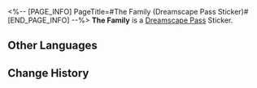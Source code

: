 <%-- [PAGE_INFO]
PageTitle=#The Family (Dreamscape Pass Sticker)#
[END_PAGE_INFO] --%>
{{Stub|Location information}}
{{Item Infobox
|title       = The Family
|id          = 223050
|image       = Dreamscape Pass Sticker The Family.png{{subst:void|<!--$UPLOAD:<<SpriteOutput/TravelBrochure/StickFigures/223050.png>-<Dreamscape Pass Sticker The Family.png>-<Item Icons>>-->}}
|type        = Dreamscape Pass Sticker
|type2       = Dreamchaser Stickers
|invCategory = 
|rarity      = 4
|effect      = 
|description = Digital stickers that can be used to decorate the pages of the Dreamtour Handbook. They come in many different styles.
|source1     = [[Unlocked by Default]]
}}
{{Description|If you find that you can win every argument with a set of rhetoric... it may not be that you are highly talented. Instead, you might have happened to run into The Family.}}
'''The Family''' is a [[Dreamscape Pass]] Sticker.

==Other Languages==
{{Other Languages
|en   = The Family
|zhs  = 家族
|zht  = 家族
|ja   = ファミリー
|ko   = 가족
|es   = La Familia
|fr   = La Famille
|ru   = Семья
|th   = ตระกูล
|vi   = Gia Tộc
|de   = Die Familie
|id   = Family
|pt   = A Família
}}

==Change History==
{{Change History|2.0}}